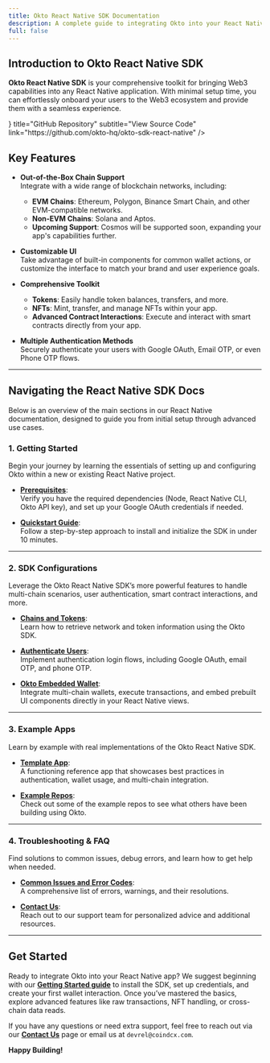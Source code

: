 ```yaml
---
title: Okto React Native SDK Documentation
description: A complete guide to integrating Okto into your React Native applications.
full: false
---
```



## Introduction to Okto React Native SDK

**Okto React Native SDK** is your comprehensive toolkit for bringing Web3 capabilities into any React Native application. With minimal setup time, you can effortlessly onboard your users to the Web3 ecosystem and provide them with a seamless experience.

<div className="my-6">
  <TechnologyCard
    icon={<IoCodeSlashOutline size={"1.5rem"} />}
    title="GitHub Repository"
    subtitle="View Source Code"
    link="https://github.com/okto-hq/okto-sdk-react-native"
  />
</div>

## Key Features

- **Out-of-the-Box Chain Support**  
  Integrate with a wide range of blockchain networks, including:
  - **EVM Chains**: Ethereum, Polygon, Binance Smart Chain, and other EVM-compatible networks.
  - **Non-EVM Chains**: Solana and Aptos.
  - **Upcoming Support**: Cosmos will be supported soon, expanding your app's capabilities further.

- **Customizable UI**  
  Take advantage of built-in components for common wallet actions, or customize the interface to match your brand and user experience goals.

- **Comprehensive Toolkit**  
  - **Tokens**: Easily handle token balances, transfers, and more.  
  - **NFTs**: Mint, transfer, and manage NFTs within your app.  
  - **Advanced Contract Interactions**: Execute and interact with smart contracts directly from your app.

- **Multiple Authentication Methods**  
  Securely authenticate your users with Google OAuth, Email OTP, or even Phone OTP flows.

---

## Navigating the React Native SDK Docs

Below is an overview of the main sections in our React Native documentation, designed to guide you from initial setup through advanced use cases.

### 1. Getting Started

Begin your journey by learning the essentials of setting up and configuring Okto within a new or existing React Native project.

- [**Prerequisites**](/docs/react-native-sdk/getting-started/prerequisites):  
  Verify you have the required dependencies (Node, React Native CLI, Okto API key), and set up your Google OAuth credentials if needed.

- [**Quickstart Guide**](/docs/react-native-sdk/getting-started/new-okto-react-native-setup):  
  Follow a step-by-step approach to install and initialize the SDK in under 10 minutes.

---

### 2. SDK Configurations

Leverage the Okto React Native SDK’s more powerful features to handle multi-chain scenarios, user authentication, smart contract interactions, and more.

- [**Chains and Tokens**](/docs/react-native-sdk/chains-tokens/supported-networks):  
  Learn how to retrieve network and token information using the Okto SDK.

- [**Authenticate Users**](/docs/react-native-sdk/authenticate-users/google-oauth/learn):  
  Implement authentication login flows, including Google OAuth, email OTP, and phone OTP.  

- [**Okto Embedded Wallet**](/docs/react-native-sdk/okto-embedded-wallet/setup-embedded-wallets/create-embedded-wallets):  
  Integrate multi-chain wallets, execute transactions, and embed prebuilt UI components directly in your React Native views.

---

### 3. Example Apps

Learn by example with real implementations of the Okto React Native SDK.

- [**Template App**](/docs/react-native-sdk/example-apps/template-app):  
  A functioning reference app that showcases best practices in authentication, wallet usage, and multi-chain integration.

- [**Example Repos**](/docs/react-native-sdk/example-apps/example-repos):  
  Check out some of the example repos to see what others have been building using Okto.

---

### 4. Troubleshooting & FAQ

Find solutions to common issues, debug errors, and learn how to get help when needed.

- [**Common Issues and Error Codes**](/docs/react-native-sdk/troubleshooting-faq/sdk-error-warnings):  
  A comprehensive list of errors, warnings, and their resolutions.

- [**Contact Us**](/docs/react-native-sdk/troubleshooting-faq/contact-us):  
  Reach out to our support team for personalized advice and additional resources.

---

## Get Started

Ready to integrate Okto into your React Native app? We suggest beginning with our [**Getting Started guide**](/docs/react-native-sdk/getting-started/new-okto-react-native-setup) to install the SDK, set up credentials, and create your first wallet interaction. Once you’ve mastered the basics, explore advanced features like raw transactions, NFT handling, or cross-chain data reads.

If you have any questions or need extra support, feel free to reach out via our [**Contact Us**](/docs/react-native-sdk/troubleshooting-faq/contact-us) page or email us at `devrel@coindcx.com`.

**Happy Building!**
